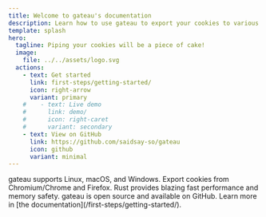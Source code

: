 ```yaml
---
title: Welcome to gateau's documentation
description: Learn how to use gateau to export your cookies to various formats.
template: splash
hero:
  tagline: Piping your cookies will be a piece of cake!
  image:
    file: ../../assets/logo.svg
  actions:
    - text: Get started
      link: first-steps/getting-started/
      icon: right-arrow
      variant: primary
    #    - text: Live demo
    #      link: demo/
    #      icon: right-caret
    #      variant: secondary
    - text: View on GitHub
      link: https://github.com/saidsay-so/gateau
      icon: github
      variant: minimal
---
```



<CardGrid stagger>
  <Card title="Supports all major platforms" icon="linux">
    gateau supports Linux, macOS, and Windows.
  </Card>
  <Card title="Integrated with browsers" icon="seti:firefox">
    Export cookies from Chromium/Chrome and Firefox.
  </Card>
  <Card title="Powered by Rust" icon="seti:rust">
    Rust provides blazing fast performance and memory safety.
  </Card>
  <Card title="Open source" icon="seti:github">
    gateau is open source and available on GitHub.
  </Card>
  <Card title="Read the docs" icon="open-book">
    Learn more in [the documentation](/first-steps/getting-started/).
  </Card>
</CardGrid>
